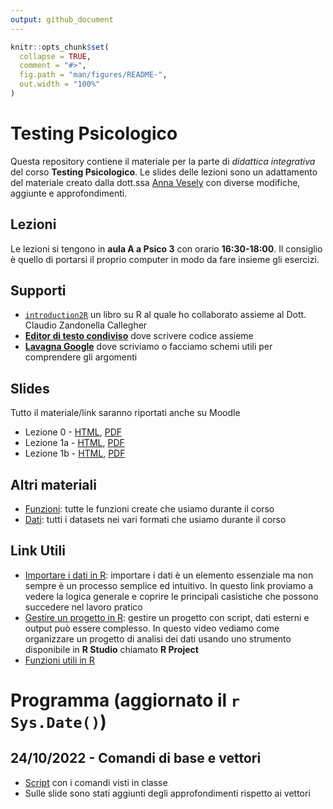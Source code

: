 ```yaml
---
output: github_document
---
```


<!-- README.md is generated from README.Rmd. Please edit that file -->

```r
knitr::opts_chunk$set(
  collapse = TRUE,
  comment = "#>",
  fig.path = "man/figures/README-",
  out.width = "100%"
)
```

# Testing Psicologico

Questa repository contiene il materiale per la parte di *didattica integrativa* del corso **Testing Psicologico**. Le slides delle lezioni sono un adattamento del materiale creato dalla dott.ssa [Anna Vesely](https://www.linkedin.com/in/annavesely/) con diverse modifiche, aggiunte e approfondimenti.

## Lezioni

Le lezioni si tengono in **aula A a Psico 3** con orario **16:30-18:00**. Il consiglio è quello di portarsi il proprio computer in modo da fare insieme gli esercizi.

## Supporti

- [`introduction2R`](https://psicostat.github.io/Introduction2R/) un libro su R al quale ho collaborato assieme al Dott. Claudio Zandonella Callegher
- [**Editor di testo condiviso**](https://textb.org/t/testing-psicologico/) dove scrivere codice assieme
- [**Lavagna Google**](https://jamboard.google.com/d/1poqrWpqQALHRby0xCtaDIzRsnuKksbYwC1XQ2vVnMRU/viewer) dove scriviamo o facciamo schemi utili per comprendere gli argomenti

## Slides

Tutto il materiale/link saranno riportati anche su Moodle

- Lezione 0 - [HTML](slides_online/lezione0.html), [PDF](slides_online/lezione0.pdf)
- Lezione 1a - [HTML](slides_online/lezione1a.html), [PDF](slides_online/lezione1a.pdf)
- Lezione 1b - [HTML](slides_online/lezione1b.html), [PDF](slides_online/lezione1b.pdf)

## Altri materiali

- [Funzioni](https://downgit.github.io/#/home?url=https://github.com/filippogambarota/didattica-testing-psicologico/tree/master/R): tutte le funzioni create che usiamo durante il corso
- [Dati](https://downgit.github.io/#/home?url=https://github.com/filippogambarota/didattica-testing-psicologico/tree/master/data): tutti i datasets nei vari formati che usiamo durante il corso

## Link Utili

- [Importare i dati in R](https://filippogambarota.github.io/corsoR/extra/importing_data.html): importare i dati è un elemento essenziale ma non sempre è un processo semplice ed intuitivo. In questo link proviamo a vedere la logica generale e coprire le principali casistiche che possono succedere nel lavoro pratico
- [Gestire un progetto in R](https://www.youtube.com/watch?v=MvdVqB5brZo): gestire un progetto con script, dati esterni e output può essere complesso. In questo video vediamo come organizzare un progetto di analisi dei dati usando uno strumento disponibile in **R Studio** chiamato **R Project**
- [Funzioni utili in R](extra/funzioni.html)

# Programma (aggiornato il `r Sys.Date()`)

## 24/10/2022 - Comandi di base e vettori

- [Script](scripts/lezione1.R) con i comandi visti in classe
- Sulle slide sono stati aggiunti degli approfondimenti rispetto ai vettori